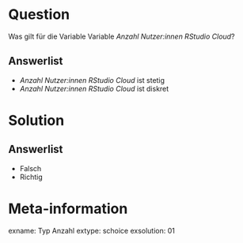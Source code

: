 Question
========

Was gilt für die Variable Variable *Anzahl Nutzer:innen RStudio Cloud*?

Answerlist
----------
* *Anzahl Nutzer:innen RStudio Cloud* ist stetig
* *Anzahl Nutzer:innen RStudio Cloud* ist diskret




Solution
========

Answerlist
----------
* Falsch
* Richtig



Meta-information
================
exname: Typ Anzahl
extype: schoice
exsolution: 01